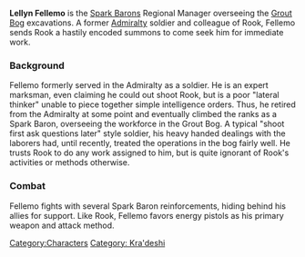 {{stub}}

{{Character
| race = Kra'deshi
| location = Havaria - Grout Bog
| faction = spark barons
| title = Regional Manager
}}

{{quote|Rook, you old Scoundrel! Figured you'd be able to move faster than that, even with that bum leg of yours. Let's get you to work, so you can see what I'm up against.|Fellemo}}

'''Lellyn Fellemo''' is the [[Spark Barons]] Regional Manager overseeing the [[Grout Bog]] excavations. A former [[Admiralty]] soldier and colleague of Rook, Fellemo sends Rook a hastily encoded summons to come seek him for immediate work.

=== Background ===
Fellemo formerly served in the Admiralty as a soldier. He is an expert marksman, even claiming he could out shoot Rook, but is a poor "lateral thinker" unable to piece together simple intelligence orders. Thus, he retired from the Admiralty at some point and eventually climbed the ranks as a Spark Baron, overseeing the workforce in the Grout Bog. A typical "shoot first ask questions later" style soldier, his heavy handed dealings with the laborers had, until recently, treated the operations in the bog fairly well. He trusts Rook to do any work assigned to him, but is quite ignorant of Rook's activities or methods otherwise. 

=== Combat ===
Fellemo fights with several Spark Baron reinforcements, hiding behind his allies for support. Like Rook, Fellemo favors energy pistols as his primary weapon and attack method.


[[Category:Characters]]
[[Category: Kra'deshi]]